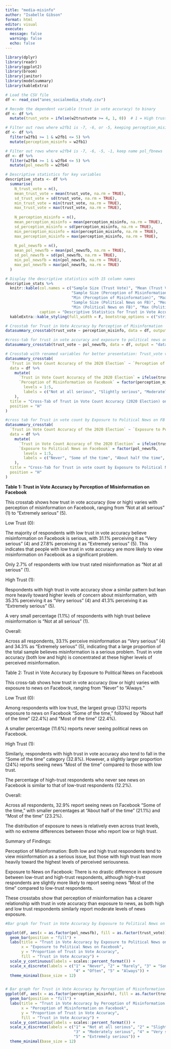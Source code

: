 ```yaml
---
title: "media-misinfo"
author: "Isabelle Gibson"
format: html
editor: visual
execute: 
  message: false
  warning: false
  echo: false
---
```


```r

library(dplyr)
library(readr)
library(ggplot2)
library(broom)
library(janitor)
library(modelsummary)
library(kableExtra)

# Load the CSV file
df <- read_csv("anes_socialmedia_study.csv")
```

```r
# Recode the dependent variable (trust in vote accuracy) to binary
df <- df %>%
  mutate(trust_vote = ifelse(w2trustvote >= 4, 1, 0))  # 1 = High trust, 0 = Low trust

# Filter out rows where w2fb1 is -7, -6, or -5, keeping perception_misinfo as the variable name
df <- df %>%
  filter(w2fb1 >= 1 & w2fb1 <= 5) %>%
  mutate(perception_misinfo = w2fb1)

# Filter out rows where w2fb4 is -7, -6, -5, -1, keep name pol_fbnews
df <- df %>%
  filter(w2fb4 >= 1 & w2fb4 <= 5) %>%
  mutate(pol_newsfb = w2fb4)
```

```r

# Descriptive statistics for key variables
descriptive_stats <- df %>%
  summarise(
    N_trust_vote = n(),
    mean_trust_vote = mean(trust_vote, na.rm = TRUE),
    sd_trust_vote = sd(trust_vote, na.rm = TRUE),
    min_trust_vote = min(trust_vote, na.rm = TRUE),
    max_trust_vote = max(trust_vote, na.rm = TRUE),
    
    N_perception_misinfo = n(),
    mean_perception_misinfo = mean(perception_misinfo, na.rm = TRUE),
    sd_perception_misinfo = sd(perception_misinfo, na.rm = TRUE),
    min_perception_misinfo = min(perception_misinfo, na.rm = TRUE),
    max_perception_misinfo = max(perception_misinfo, na.rm = TRUE),
    
    N_pol_newsfb = n(),
    mean_pol_newsfb = mean(pol_newsfb, na.rm = TRUE),
    sd_pol_newsfb = sd(pol_newsfb, na.rm = TRUE),
    min_pol_newsfb = min(pol_newsfb, na.rm = TRUE),
    max_pol_newsfb = max(pol_newsfb, na.rm = TRUE)
  )

# Display the descriptive statistics with 15 column names
descriptive_stats %>%
  knitr::kable(col.names = c("Sample Size (Trust Vote)", "Mean (Trust Vote)", "SD (Trust Vote)", "Min (Trust Vote)", "Max (Trust Vote)",
                             "Sample Size (Perception of Misinformation)", "Mean (Perception of Misinformation)", "SD (Perception of Misinformation)", 
                             "Min (Perception of Misinformation)", "Max (Perception of Misinformation)", 
                             "Sample Size (Political News on FB)", "Mean (Political News on FB)", "SD (Political News on FB)", 
                             "Min (Political News on FB)", "Max (Political News on FB)"),
               caption = "Descriptive Statistics for Trust in Vote Accuracy, Perception of Misinformation, and Political News Exposure on Facebook") %>%
  kableExtra::kable_styling(full_width = F, bootstrap_options = c("striped", "hover"))
```

```r
# Crosstab for Trust in Vote Accuracy by Perception of Misinformation
datasummary_crosstab(trust_vote ~ perception_misinfo, data = df, output = "dataframe")

#cross-tab for trust in vote accuracy and exposure to political news on FB
datasummary_crosstab(trust_vote ~ pol_newsfb, data = df, output = "dataframe")

```

```r
# Crosstab with renamed variables for better presentation: Trust_vote v. Perception_misinfo
datasummary_crosstab(
  `Trust in Vote Count Accuracy of the 2020 Election` ~ `Perception of Misinformation on Facebook`, 
  data = df %>%
    mutate(
      `Trust in Vote Count Accuracy of the 2020 Election` = ifelse(trust_vote == 1, "High Trust", "Low Trust"),
      `Perception of Misinformation on Facebook` = factor(perception_misinfo,
        levels = 1:5,
        labels = c("Not at all serious", "Slightly serious", "Moderately serious", "Very serious", "Extremely serious"))
    ),
  title = "Cross-Tab of Trust in Vote Count Accuracy (2020 Election) on Perception of Misinformation on Facebook",
  position = "H"
)

#cross tab for Trust in vote count by Exposure to Political News on FB 
datasummary_crosstab(
  `Trust in Vote Count Accuracy of the 2020 Election` ~ `Exposure to Political News on Facebook`, 
  data = df %>%
    mutate(
      `Trust in Vote Count Accuracy of the 2020 Election` = ifelse(trust_vote == 1, "High Trust", "Low Trust"),
      `Exposure to Political News on Facebook` = factor(pol_newsfb,
        levels = 1:5,
        labels = c("Never", "Some of the time", "About half the time", "Most of time", "Always"))
    ),
  title = "Cross-Tab for Trust in vote count by Exposure to Political News on Facebook",
  position = "H"
)
```

**Table 1: Trust in Vote Accuracy by Perception of Misinformation on Facebook**

This crosstab shows how trust in vote accuracy (low or high) varies with perception of misinformation on Facebook, ranging from "Not at all serious" (1) to "Extremely serious" (5).

Low Trust (0):

The majority of respondents with low trust in vote accuracy believe misinformation on Facebook is serious, with 31.1% perceiving it as "Very serious" (4) and 27.8% perceiving it as "Extremely serious" (5). This indicates that people with low trust in vote accuracy are more likely to view misinformation on Facebook as a significant problem.

Only 2.7% of respondents with low trust rated misinformation as "Not at all serious" (1).

High Trust (1):

Respondents with high trust in vote accuracy show a similar pattern but lean more heavily toward higher levels of concern about misinformation, with 35.3% perceiving it as "Very serious" (4) and 41.3% perceiving it as "Extremely serious" (5).

A very small percentage (1.1%) of respondents with high trust believe misinformation is "Not at all serious" (1).

Overall:

Across all respondents, 33.1% perceive misinformation as "Very serious" (4) and 34.3% as "Extremely serious" (5), indicating that a large proportion of the total sample believes misinformation is a serious problem. Trust in vote accuracy (both low and high) is concentrated at these higher levels of perceived misinformation.

Table 2: Trust in Vote Accuracy by Exposure to Political News on Facebook

This cross-tab shows how trust in vote accuracy (low or high) varies with exposure to news on Facebook, ranging from "Never" to "Always."

Low Trust (0):

Among respondents with low trust, the largest group (33%) reports exposure to news on Facebook "Some of the time," followed by "About half of the time" (22.4%) and "Most of the time" (22.4%).

A smaller percentage (11.6%) reports never seeing political news on Facebook.

High Trust (1):

Similarly, respondents with high trust in vote accuracy also tend to fall in the "Some of the time" category (32.8%). However, a slightly larger proportion (24%) reports seeing news "Most of the time" compared to those with low trust.

The percentage of high-trust respondents who never see news on Facebook is similar to that of low-trust respondents (12.2%).

Overall:

Across all respondents, 32.9% report seeing news on Facebook "Some of the time," with smaller percentages at "About half of the time" (21.1%) and "Most of the time" (23.2%).

The distribution of exposure to news is relatively even across trust levels, with no extreme differences between those who report low or high trust.

Summary of Findings:

Perception of Misinformation: Both low and high trust respondents tend to view misinformation as a serious issue, but those with high trust lean more heavily toward the highest levels of perceived seriousness.

Exposure to News on Facebook: There is no drastic difference in exposure between low-trust and high-trust respondents, although high-trust respondents are slightly more likely to report seeing news "Most of the time" compared to low-trust respondents.

These crosstabs show that perception of misinformation has a clearer relationship with trust in vote accuracy than exposure to news, as both high and low trust respondents similarly report moderate levels of news exposure.

```r
#Bar graph for Trust in Vote Accuracy by Exposure to Political News on Facebook

ggplot(df, aes(x = as.factor(pol_newsfb), fill = as.factor(trust_vote))) +
  geom_bar(position = "fill") +
  labs(title = "Trust in Vote Accuracy by Exposure to Political News on Facebook",
       x = "Exposure to Political News on Facebook",
       y = "Proportion of Trust in Vote Accuracy",
       fill = "Trust in Vote Accuracy") +
  scale_y_continuous(labels = scales::percent_format()) +
  scale_x_discrete(labels = c("1" = "Never", "2" = "Rarely", "3" = "Sometimes", 
                              "4" = "Often", "5" = "Always")) +
  theme_minimal(base_size = 12)


# Bar graph for Trust in Vote Accuracy by Perception of Misinformation
ggplot(df, aes(x = as.factor(perception_misinfo), fill = as.factor(trust_vote))) +
  geom_bar(position = "fill") +
  labs(title = "Trust in Vote Accuracy by Perception of Misinformation on Facebook",
       x = "Perception of Misinformation on Facebook",
       y = "Proportion of Trust in Vote Accuracy",
       fill = "Trust in Vote Accuracy") +
  scale_y_continuous(labels = scales::percent_format()) +
  scale_x_discrete(labels = c("1" = "Not at all serious", "2" = "Slightly serious", 
                              "3" = "Moderately serious", "4" = "Very serious", 
                              "5" = "Extremely serious")) +
  theme_minimal(base_size = 12)

```
